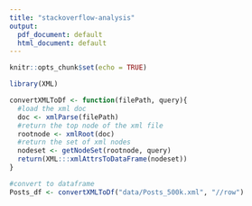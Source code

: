 ```yaml
---
title: "stackoverflow-analysis"
output:
  pdf_document: default
  html_document: default
---
```


```r
knitr::opts_chunk$set(echo = TRUE)
```

```r
library(XML)

convertXMLToDf <- function(filePath, query){
  #load the xml doc
  doc <- xmlParse(filePath)
  #return the top node of the xml file
  rootnode <- xmlRoot(doc)
  #return the set of xml nodes
  nodeset <- getNodeSet(rootnode, query)
  return(XML:::xmlAttrsToDataFrame(nodeset))
}

#convert to dataframe
Posts_df <- convertXMLToDf("data/Posts_500k.xml", "//row")


```


